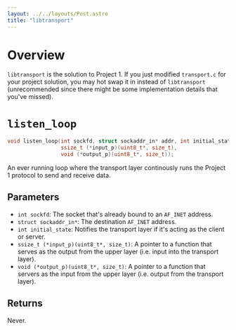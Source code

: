 ```yaml
---
layout: ../../layouts/Post.astro
title: "libtransport"
---
```


# Overview
`libtransport` is the solution to Project 1. If you just modified `transport.c` 
for your project solution, you may hot swap it in instead of `libtransport` 
(unrecommended since there might be some implementation details that you've missed).

# `listen_loop`
```c
void listen_loop(int sockfd, struct sockaddr_in* addr, int initial_state,
                 ssize_t (*input_p)(uint8_t*, size_t),
                 void (*output_p)(uint8_t*, size_t));
```

An ever running loop where the transport layer continously runs the Project 1 protocol to send and receive data.

## Parameters
- `int sockfd`: The socket that's already bound to an `AF_INET` address.
- `struct sockaddr_in*`: The destination `AF_INET` address.
- `int initial_state`: Notifies the transport layer if it's acting as the client or server.
- `ssize_t (*input_p)(uint8_t*, size_t)`: A pointer to a function that serves as the output from the upper layer (i.e. input into the transport layer).
- `void (*output_p)(uint8_t*, size_t)`: A pointer to a function that servers as the input from the upper layer (i.e. output from the transport layer).

## Returns
Never.

